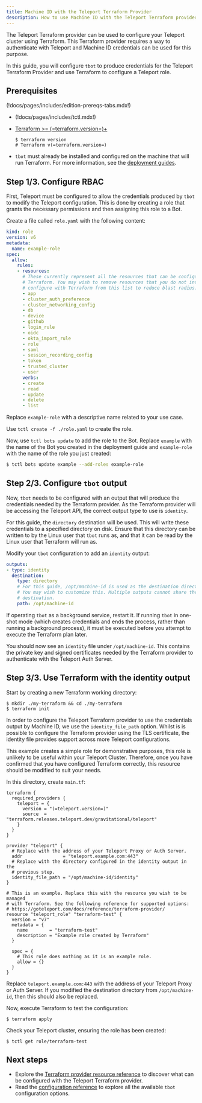 ```yaml
---
title: Machine ID with the Teleport Terraform Provider
description: How to use Machine ID with the Teleport Terraform provider to manage your Teleport configuration as IaC
---
```


The Teleport Terraform provider can be used to configure your Teleport cluster
using Terraform. This Terraform provider requires a way to authenticate with
Teleport and Machine ID credentials can be used for this purpose.

In this guide, you will configure `tbot` to produce credentials for the Teleport
Terraform Provider and use Terraform to configure a Teleport role.

## Prerequisites

(!docs/pages/includes/edition-prereqs-tabs.mdx!)

- (!docs/pages/includes/tctl.mdx!)

- [Terraform >= (=terraform.version=)+](https://learn.hashicorp.com/tutorials/terraform/install-cli)

  ```code
  $ terraform version
  # Terraform v(=terraform.version=)
  ```

- `tbot` must already be installed and configured on the machine that will
  run Terraform. For more information, see the
  [deployment guides](../deployment.mdx).

## Step 1/3. Configure RBAC

First, Teleport must be configured to allow the credentials produced by `tbot`
to modify the Teleport configuration. This is done by creating a role that
grants the necessary permissions and then assigning this role to a Bot.

Create a file called `role.yaml` with the following content:

```yaml
kind: role
version: v6
metadata:
  name: example-role
spec:
  allow:
    rules:
    - resources:
      # These currently represent all the resources that can be configured by
      # Terraform. You may wish to remove resources that you do not intend to
      # configure with Terraform from this list to reduce blast radius.
      - app
      - cluster_auth_preference
      - cluster_networking_config
      - db
      - device
      - github
      - login_rule
      - oidc
      - okta_import_rule
      - role
      - saml
      - session_recording_config
      - token
      - trusted_cluster
      - user
      verbs:
      - create
      - read
      - update
      - delete
      - list
```

Replace `example-role` with a descriptive name related to your use case.

Use `tctl create -f ./role.yaml` to create the role.

Now, use `tctl bots update` to add the role to the Bot. Replace `example`
with the name of the Bot you created in the deployment guide and `example-role`
with the name of the role you just created:

```bash
$ tctl bots update example --add-roles example-role
```

## Step 2/3. Configure `tbot` output

Now, `tbot` needs to be configured with an output that will produce the
credentials needed by the Terraform provider. As the Terraform provider will be
accessing the Teleport API, the correct output type to use is `identity`.

For this guide, the `directory` destination will be used. This will write these
credentials to a specified directory on disk. Ensure that this directory can
be written to by the Linux user that `tbot` runs as, and that it can be read by
the Linux user that Terraform will run as.

Modify your `tbot` configuration to add an `identity` output:

```yaml
outputs:
- type: identity
  destination:
    type: directory
    # For this guide, /opt/machine-id is used as the destination directory.
    # You may wish to customize this. Multiple outputs cannot share the same
    # destination.
    path: /opt/machine-id
```

If operating `tbot` as a background service, restart it. If running `tbot` in
one-shot mode (which creates credentials and ends the process, rather than running
a background process), it must be executed before you attempt to execute the
Terraform plan later.

You should now see an `identity` file under `/opt/machine-id`. This contains
the private key and signed certificates needed by the Terraform provider to
authenticate with the Teleport Auth Server.

## Step 3/3. Use Terraform with the identity output

Start by creating a new Terraform working directory:

```code
$ mkdir ./my-terraform && cd ./my-terraform
$ terraform init
```

In order to configure the Teleport Terraform provider to use the credentials
output by Machine ID, we use the `identity_file_path` option. Whilst is is
possible to configure the Terraform provider using the TLS certificate, the
identity file provides support across more Teleport configurations.

This example creates a simple role for demonstrative purposes, this role is
unlikely to be useful within your Teleport Cluster. Therefore, once you have
confirmed that you have configured Terraform correctly, this resource should be
modified to suit your needs.

In this directory, create `main.tf`:

```hcl
terraform {
  required_providers {
    teleport = {
      version = "(=teleport.version=)"
      source  = "terraform.releases.teleport.dev/gravitational/teleport"
    }
  }
}

provider "teleport" {
  # Replace with the address of your Teleport Proxy or Auth Server.
  addr               = "teleport.example.com:443"
  # Replace with the directory configured in the identity output in the
  # previous step.
  identity_file_path = "/opt/machine-id/identity"
}

# This is an example. Replace this with the resource you wish to be managed
# with Terraform. See the following reference for supported options:
# https://goteleport.com/docs/reference/terraform-provider/
resource "teleport_role" "terraform-test" {
  version = "v7"
  metadata = {
    name        = "terraform-test"
    description = "Example role created by Terraform"
  }

  spec = {
    # This role does nothing as it is an example role.
    allow = {}
  }
}
```

Replace `teleport.example.com:443` with the address of your Teleport Proxy or
Auth Server. If you modified the destination directory from `/opt/machine-id`,
then this should also be replaced.

Now, execute Terraform to test the configuration:

```code
$ terraform apply
```

Check your Teleport cluster, ensuring the role has been created:

```code
$ tctl get role/terraform-test
```

## Next steps

- Explore the
  [Terraform provider resource reference](../../../reference/terraform-provider.mdx)
  to discover what can be configured with the Teleport Terraform provider.
- Read the [configuration reference](../../../reference/machine-id/configuration.mdx) to explore
  all the available `tbot` configuration options.
